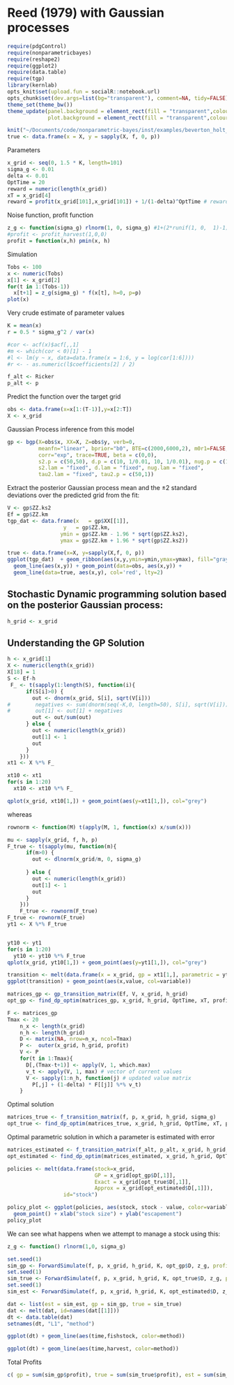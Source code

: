 Reed (1979) with Gaussian processes 
========================================================


```r
require(pdgControl)
require(nonparametricbayes)
require(reshape2)
require(ggplot2)
require(data.table)
require(tgp)
library(kernlab)
opts_knit$set(upload.fun = socialR::notebook.url)
opts_chunk$set(dev.args=list(bg="transparent"), comment=NA, tidy=FALSE)
theme_set(theme_bw())
theme_update(panel.background = element_rect(fill = "transparent",colour = NA),
             plot.background = element_rect(fill = "transparent",colour = NA))
```


```r
knit("~/Documents/code/nonparametric-bayes/inst/examples/beverton_holt_data.Rmd")
true <- data.frame(x = X, y = sapply(X, f, 0, p))
```

Parameters

```r
x_grid <- seq(0, 1.5 * K, length=101)
sigma_g <- 0.01
delta <- 0.01
OptTime = 20
reward = numeric(length(x_grid))
xT = x_grid[4]
reward = profit(x_grid[101],x_grid[101]) + 1/(1-delta)^OptTime # reward for more than 
```





Noise function, profit function
```r
z_g <- function(sigma_g) rlnorm(1, 0, sigma_g) #1+(2*runif(1, 0,  1)-1)*sigma_g #
#profit <- profit_harvest(1,0,0)
profit = function(x,h) pmin(x, h)
```



Simulation 

```r
Tobs <- 100
x <- numeric(Tobs)
x[1] <- x_grid[2]
for(t in 1:(Tobs-1))
  x[t+1] = z_g(sigma_g) * f(x[t], h=0, p=p)
plot(x)
```


Very crude estimate of parameter values

```r
K = mean(x)
r = 0.5 * sigma_g^2 / var(x)

#cor <- acf(x)$acf[,,1]
#m <- which(cor < 0)[1] - 1
#l <- lm(y ~ x, data=data.frame(x = 1:6, y = log(cor[1:6])))
#r <- - as.numeric(l$coefficients[2] / 2)

f_alt <- Ricker
p_alt <- p
```


Predict the function over the target grid

```r
obs <- data.frame(x=x[1:(T-1)],y=x[2:T])
X <- x_grid
```

Gaussian Process inference from this model



```r
gp <- bgp(X=obs$x, XX=X, Z=obs$y, verb=0,
          meanfn="linear", bprior="b0", BTE=c(2000,6000,2), m0r1=FALSE, 
          corr="exp", trace=TRUE, beta = c(0,0),
          s2.p = c(50,50), d.p = c(10, 1/0.01, 10, 1/0.01), nug.p = c(10, 1/0.01, 10, 1/0.01),
          s2.lam = "fixed", d.lam = "fixed", nug.lam = "fixed", 
          tau2.lam = "fixed", tau2.p = c(50,1))
```


Extract the posterior Gaussian process mean and the $\pm 2$ standard deviations over the predicted grid from the fit:

```r
V <- gp$ZZ.ks2
Ef = gp$ZZ.km
tgp_dat <- data.frame(x   = gp$XX[[1]], 
                  y   = gp$ZZ.km, 
                 ymin = gp$ZZ.km - 1.96 * sqrt(gp$ZZ.ks2), 
                 ymax = gp$ZZ.km + 1.96 * sqrt(gp$ZZ.ks2))
```



```r
true <- data.frame(x=X, y=sapply(X,f, 0, p))
ggplot(tgp_dat)  + geom_ribbon(aes(x,y,ymin=ymin,ymax=ymax), fill="gray80") +
  geom_line(aes(x,y)) + geom_point(data=obs, aes(x,y)) +
  geom_line(data=true, aes(x,y), col='red', lty=2)
```



## Stochastic Dynamic programming solution based on the posterior Gaussian process:

```r
h_grid <- x_grid
```

## Understanding the GP Solution

```r
h <- x_grid[1]
X <- numeric(length(x_grid))
X[18] = 1
S <- Ef-h
 F_ <- t(sapply(1:length(S), function(i){
      if(S[i]>0) {
        out <- dnorm(x_grid, S[i], sqrt(V[i]))
#        negatives <- sum(dnorm(seq(-K,0, length=50), S[i], sqrt(V[i])))
#        out[1] <- out[1] + negatives
        out <- out/sum(out)
      } else {
        out <- numeric(length(x_grid))
        out[1] <- 1
        out
      }
    }))
xt1 <- X %*% F_

xt10 <- xt1
for(s in 1:20)
  xt10 <- xt10 %*% F_

qplot(x_grid, xt10[1,]) + geom_point(aes(y=xt1[1,]), col="grey")

```


whereas 


```r
rownorm <- function(M) t(apply(M, 1, function(x) x/sum(x)))

mu <- sapply(x_grid, f, h, p)
F_true <- t(sapply(mu, function(m){
      if(m>0) {
        out <- dlnorm(x_grid/m, 0, sigma_g)
                
      } else {
        out <- numeric(length(x_grid))
        out[1] <- 1
        out
      }
    }))
    F_true <- rownorm(F_true)
F_true <- rownorm(F_true)
yt1 <- X %*% F_true


yt10 <- yt1
for(s in 1:20)
  yt10 <- yt10 %*% F_true
qplot(x_grid, yt10[1,]) + geom_point(aes(y=yt1[1,]), col="grey")
```

```r
transition <- melt(data.frame(x = x_grid, gp = xt1[1,], parametric = yt1[1,]), id="x")
ggplot(transition) + geom_point(aes(x,value, col=variable))
```




```r
matrices_gp <- gp_transition_matrix(Ef, V, x_grid, h_grid)
opt_gp <- find_dp_optim(matrices_gp, x_grid, h_grid, OptTime, xT, profit, delta, reward=1e6)
```





```r
F <- matrices_gp
Tmax <- 20
    n_x <- length(x_grid)
    n_h <- length(h_grid)
    D <- matrix(NA, nrow=n_x, ncol=Tmax)  
    P <-  outer(x_grid, h_grid, profit)   
    V <- P
    for(t in 1:Tmax){
      D[,(Tmax-t+1)] <- apply(V, 1, which.max) 
      v_t <- apply(V, 1, max) # vector of current values 
      V <- sapply(1:n_h, function(j) # updated value matrix
        P[,j] + (1-delta) * F[[j]] %*% v_t)
    }
```





Optimal solution

```r
matrices_true <- f_transition_matrix(f, p, x_grid, h_grid, sigma_g)
opt_true <- find_dp_optim(matrices_true, x_grid, h_grid, OptTime, xT, profit, delta=delta, reward = reward)
```

Optimal parametric solution in which a parameter is estimated with error

```r
matrices_estimated <- f_transition_matrix(f_alt, p_alt, x_grid, h_grid, sigma_g)
opt_estimated <- find_dp_optim(matrices_estimated, x_grid, h_grid, OptTime, xT, profit, delta=delta, reward = reward)
```


```r
policies <- melt(data.frame(stock=x_grid, 
                            GP = x_grid[opt_gp$D[,1]], 
                            Exact = x_grid[opt_true$D[,1]],
                            Approx = x_grid[opt_estimated$D[,1]]),
                  id="stock")

policy_plot <- ggplot(policies, aes(stock, stock - value, color=variable)) +
  geom_point() + xlab("stock size") + ylab("escapement") 
policy_plot
```

We can see what happens when we attempt to manage a stock using this:

``` r
z_g <- function() rlnorm(1,0, sigma_g)
````

``` r
set.seed(1)
sim_gp <- ForwardSimulate(f, p, x_grid, h_grid, K, opt_gp$D, z_g, profit=profit)
set.seed(1)
sim_true <- ForwardSimulate(f, p, x_grid, h_grid, K, opt_true$D, z_g, profit=profit)
set.seed(1)
sim_est <- ForwardSimulate(f, p, x_grid, h_grid, K, opt_estimated$D, z_g, profit=profit)
````


```r
dat <- list(est = sim_est, gp = sim_gp, true = sim_true)
dat <- melt(dat, id=names(dat[[1]]))
dt <- data.table(dat)
setnames(dt, "L1", "method") 
```

``` r
ggplot(dt) + geom_line(aes(time,fishstock, color=method))
```


```r
ggplot(dt) + geom_line(aes(time,harvest, color=method))
````

Total Profits

```r
c( gp = sum(sim_gp$profit), true = sum(sim_true$profit), est = sum(sim_est$profit))
```
